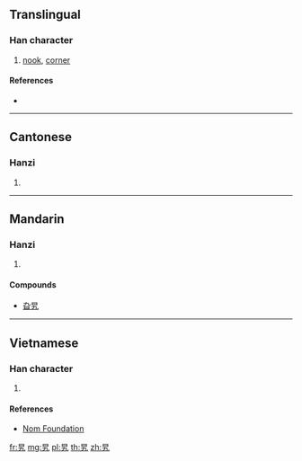 {{character info/new}}
{{also|旭}}
==Translingual==

===Han character===
{{Han char|rn=72|rad=日|as=02|sn=6|four=60417|canj=AKN|ids=⿱日九}}

# [[nook]], [[corner]]

====References====
* {{Han ref|kx=0490.041|hdz=21485.060|uh=65EF|ud=26095|bh=C9ED|bd=51693}}

----

==Cantonese==

===Hanzi===
{{yue-hanzi|jyut=[[lo1]]|y=lo1}}

# {{defn|lang=yue|sort=日02}}

----

==Mandarin==

===Hanzi===
{{cmn-hanzi|pin=[[lá]] ([[la2]]), [[xù]] ([[xu4]])|wg=la<sup>2</sup>, hsü<sup>4</sup>}}

# {{defn|lang=cmn|sort=日02}}

====Compounds====
* [[旮旯]]

----

==Vietnamese==

===Han character===
{{vi-readings|rs=日02|hanviet=lạp}}

# {{defn|lang=vi|sort=日02}}

====References====
* [http://nomfoundation.org/common/nom_details.php?codepoint=65ef Nom Foundation]

[[fr:旯]]
[[mg:旯]]
[[pl:旯]]
[[th:旯]]
[[zh:旯]]